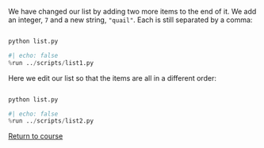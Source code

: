 We have changed our list by adding two more items to the end of it. We add an integer, `7` and a new string, `"quail"`. Each is still separated by a comma:


```.python
```

```.bash
python list.py
```
```python
#| echo: false
%run ../scripts/list1.py
```


Here we edit our list so that the items are all in a different order:


```.python
```

```.bash
python list.py
```
```python
#| echo: false
%run ../scripts/list2.py
```

[Return to course](../pages/03-lists.qmd)
